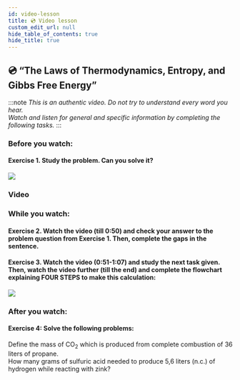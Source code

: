 ```yaml
---
id: video-lesson
title: 💿 Video lesson
custom_edit_url: null
hide_table_of_contents: true
hide_title: true
---
```



## 💿 “The Laws of Thermodynamics, Entropy, and Gibbs Free Energy”

:::note
_This is an authentic video. Do not try to understand every word you hear._  
_Watch and listen for general and specific information by completing the following tasks._
:::

### Before you watch:

#### Exercise 1. Study the problem. Can you solve it?

<img src={carbon} />

### Video

<Player url='https://youtu.be/6KRcO3e36ZU' />

### While you watch:

#### Exercise 2. Watch the video (till 0:50) and check your answer to the problem question from Exercise 1. Then, complete the gaps in the sentence.

<Frame src='https://learningapps.org/watch?v=pzsc2yu6321' height='230px' />

#### Exercise 3. Watch the video (0:51-1:07) and study the next task given. Then, watch the video further (till the end) and complete the flowchart explaining FOUR STEPS to make this calculation:

<img src={steps} />

<Frame src='' height='495px' />

### After you watch:

#### Exercise 4: Solve the following problems: 

Define the mass of CO<sub>2</sub> which is produced from complete combustion of 36 liters of propane.  
How many grams of sulfuric acid needed to produce 5,6 liters (n.c.) of hydrogen while reacting with zink?